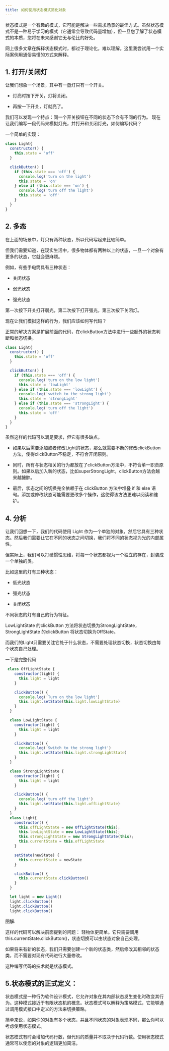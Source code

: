 ```yaml
---
title: 如何使用状态模式简化对象
---
```


状态模式是一个有趣的模式，它可能是解决一些需求场景的最佳方式。虽然状态模式不是一种易于学习的模式（它通常会导致代码量增加），但一旦您了解了状态模式的本质，您将在未来感谢它无与伦比的好处。

网上很多文章在解释状态模式时，都过于理论化，难以理解。这里我尝试用一个实际案例用通俗易懂的方式来解释。

## 1. 打开/关闭灯

<RenderImg src='../../../img/doc/light.png'/>

让我们想象一个场景，其中有一盏灯只有一个开关。

* 灯亮时按下开关，灯将关闭。

* 再按一下开关，灯就亮了。

我们可以发现一个特点：同一个开关按钮在不同的状态下会有不同的行为。
现在让我们编写一段代码来模拟灯光，并打开和关闭灯光，如何编写代码？

一个简单的实现：

```js
class Light{
  constructor() {
    this.state = 'off'
  }

  clickButton() {
    if (this.state === 'off') {
      console.log('turn on the light')
      this.state = 'on'
    } else if (this.state === 'on') {
      console.log('turn off the light')
      this.state = 'off'
    }
  }
}
```
## 2. 多态

在上面的场景中，灯只有两种状态，所以代码写起来比较简单。

但我们需要知道，在现实生活中，很多物体都有两种以上的状态，一旦一个对象有更多的状态，它就会更麻烦。

例如，有些手电筒具有三种状态：

* 关闭状态

* 弱光状态

* 强光状态

第一次按下开关打开弱光，第二次按下打开强光，第三次按下关闭灯。

<RenderImg src='../../../img/doc/light-1.png'/>

现在让我们模拟这样的行为，我们应该如何写代码？

正常的解决方案是扩展前面的代码，在clickButton方法中进行一些额外的状态判断和状态切换。

```js
class Light{
  constructor() {
    this.state = 'off'
  }

  clickButton() {
    if (this.state === 'off') {
      console.log('turn on the low light')
      this.state = 'lowLight'
    } else if (this.state === 'lowLight') {
      console.log('switch to the strong light')
      this.state = 'strongLight'
    } else if (this.state === 'strongLight') {
      console.log('turn off the light')
      this.state = 'off'
    }
  }
}
```

虽然这样的代码可以满足要求，但它有很多缺点。

* 如果以后需要添加或者修改Light的状态，那么就需要不断的修改clickButton方法，使得clickButton不稳定，不符合开闭原则。

* 同时，所有与状态相关的行为都放在了clickButton方法中，不符合单一职责原则。如果以后加入新的状态，比如superStrongLight，clickButton方法会越来越臃肿。

* 最后，状态之间的切换完全依赖于在 clickButton 方法中堆叠 if 和 else 语句。添加或修改状态可能需要更改多个操作，这使得该方法更难以阅读和维护。

## 4. 分析

让我们回想一下，我们的代码使用 Light 作为一个单独的对象，然后它具有三种状态。然后我们需要让它在不同的状态之间切换，我们将不同的状态视为光的内部属性。

但实际上，我们可以打破惯性思维，将每一个状态都视为一个独立的存在，封装成一个单独的类。

比如这里的灯有三种状态：

* 低光状态

* 强光状态

* 关闭状态

不同状态的灯有自己的行为特征。

LowLightState 的clickButton 方法将状态切换为StrongLightState，StrongLightState 的clickButton 将状态切换为OffState。

<RenderImg src='../../../img/doc/light-3.png'/>

而我们的Light只需要关注它处于什么状态，不需要处理状态切换，状态切换由每个状态自己处理。

一下是完整代码

```js
 class OffLightState {
    constructor(light) {
      this.light = light
    }

    clickButton() {
      console.log('Turn on the low light')
      this.light.setState(this.light.lowLightState)
    }
  }

  class LowLightState {
    constructor(light) {
      this.light = light
    }

    clickButton() {
      console.log('Switch to the strong light')
      this.light.setState(this.light.strongLightState)
    }
  }

  class StrongLightState {
    constructor(light) {
      this.light = light
    }

    clickButton() {
      console.log('turn off the light')
      this.light.setState(this.light.offLightState)
    }
  }
  class Light{
    constructor() {
      this.offLightState = new OffLightState(this);
      this.lowLightState = new LowLightState(this);
      this.strongLightState = new StrongLightState(this);
      this.currentState = this.offLightState
    }

    setState(newState) {
      this.currentState = newState
    }

    clickButton() {
      this.currentState.clickButton()
    }
  }

  let light = new Light()
  light.clickButton()
  light.clickButton()
  light.clickButton()
```
图解:

<RenderImg src='../../../img/doc/light-4.png'/>

这样的代码可以解决前面提到的问题：
轻物体更简单。它只需要调用this.currentState.clickButton()，状态切换可以由状态对象自己处理。

如果将来有新的状态，我们只需要创建一个新的状态类，然后修改其相邻的状态类，而不需要对现有代码进行大量修改。

<RenderImg src='../../../img/doc/light-5.png'/>

这种编写代码的技术就是状态模式。

## 5.状态模式的正式定义：

状态模式是一种行为软件设计模式，它允许对象在其内部状态发生变化时改变其行为。这种模式接近于有限状态机的概念。状态模式可以解释为策略模式，它能够通过调用模式接口中定义的方法来切换策略。

简单来说，如果你的对象有多个状态，并且不同状态的对象表现不同，那么你可以考虑使用状态模式。

状态模式有时会增加代码行数，但代码的质量并不取决于代码行数。使用状态模式通常可以使您的对象的逻辑更加简洁。
